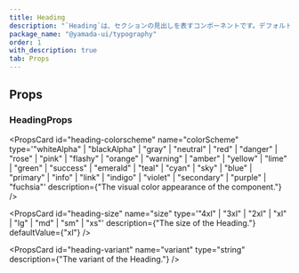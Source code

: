 ```yaml
---
title: Heading
description: "`Heading`は、セクションの見出しを表すコンポーネントです。デフォルトでは、`h1`要素をレンダリングします。"
package_name: "@yamada-ui/typography"
order: 1
with_description: true
tab: Props
---
```


## Props

### HeadingProps

<PropsCard
  id="heading-colorscheme"
  name="colorScheme"
  type='"whiteAlpha" | "blackAlpha" | "gray" | "neutral" | "red" | "danger" | "rose" | "pink" | "flashy" | "orange" | "warning" | "amber" | "yellow" | "lime" | "green" | "success" | "emerald" | "teal" | "cyan" | "sky" | "blue" | "primary" | "info" | "link" | "indigo" | "violet" | "secondary" | "purple" | "fuchsia"'
  description={"The visual color appearance of the component."}
/>

<PropsCard
  id="heading-size"
  name="size"
  type='"4xl" | "3xl" | "2xl" | "xl" | "lg" | "md" | "sm" | "xs"'
  description={"The size of the Heading."}
  defaultValue={"xl"}
/>

<PropsCard
  id="heading-variant"
  name="variant"
  type="string"
  description={"The variant of the Heading."}
/>
